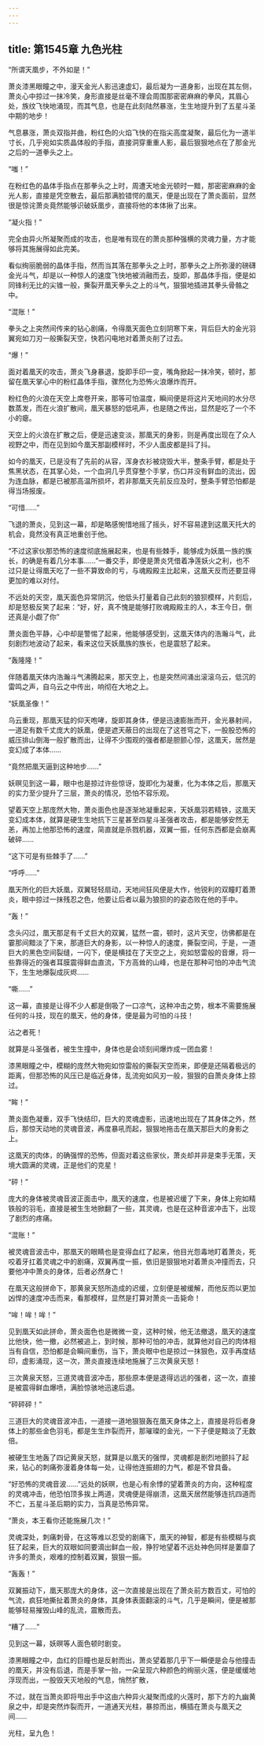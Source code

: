 ```yaml
---
---
---
```

title: 第1545章 九色光柱
---



“所谓天凰步，不外如是！”

萧炎漆黑眼瞳之中，漫天金光人影迅速虚幻，最后凝为一道身影，出现在其左侧，萧炎心中掠过一抹冷笑，身形直接是丝毫不理会周围那密密麻麻的拳风，其眉心处，族纹飞快地涌现，而其气息，也是在此刻陆然暴涨，生生地提升到了五星斗圣中期的地步！

气息暴涨，萧炎双指并曲，粉红色的火焰飞快的在指尖高度凝聚，最后化为一道半寸长，几乎宛如实质晶体般的手指，直接洞穿重重人影，最后狠狠地点在了那金光之后的一道拳头之上。

“嗤！”

在粉红色的晶体手指点在那拳头之上时，周遭天地金光顿时一黯，那密密麻麻的金光人影，直接是凭空散去，最后那满脸错愕的凰天，便是出现在了萧炎面前，显然很是惊诧萧炎竟然能够识破妖凰步，直接将他的本体揪了出来。

“凝火指！”

完全由异火所凝聚而成的攻击，也是唯有现在的萧炎那种强横的灵魂力量，方才能够将其施展得如此完美。

看似绚丽脆弱的晶体手指，然而当其落在那拳头之上时，那拳头之上所弥漫的磅礴金光斗气，却是以一种惊人的速度飞快地被消融而去，旋即，那晶体手指，便是如同锋利无比的尖锥一般，撕裂开凰天拳头之上的斗气，狠狠地插进其拳头骨骼之中。

“混账！”

拳头之上突然间传来的钻心剧痛，令得凰天面色立刻阴寒下来，背后巨大的金光羽翼宛如刀刃一般撕裂天空，快若闪电地对着萧炎削了过去。

“爆！”

面对着凰天的攻击，萧炎飞身暴退，旋即手印一变，嘴角掀起一抹冷笑，顿时，那留在凰天掌心中的粉红晶体手指，骤然化为恐怖火浪爆炸而开。

粉红色的火浪在天空上席卷开来，那等可怕温度，瞬间便是将这片天地间的水分尽数蒸发，而在火浪扩散间，凰天暴怒的低吼声，也是随之传出，显然是吃了一个不小的瘪。

天空上的火浪在扩散之后，便是迅速变淡，那凰天的身影，则是再度出现在了众人视野之中，而在见到如今凰天那副模样时，不少人面皮都是抖了抖。

如今的凰天，已是没有了先前的从容，浑身衣衫被烧毁大半，整条手臂，都是处于焦黑状态，在其掌心处，一个血洞几乎贯穿整个手掌，伤口并没有鲜血的流出，因为连血脉，都是已被那高温所损坏，若非那凰天先前反应及时，整条手臂恐怕都是得当场报废。

“可惜……”

飞退的萧炎，见到这一幕，却是略感惋惜地摇了摇头，好不容易逮到这凰天托大的机会，竟然没有真正地重创于他。

“不过这家伙那恐怖的速度彻底施展起来，也是有些棘手，能够成为妖凰一族的族长，的确是有着几分本事……”一番交手，即便是萧炎凭借着净莲妖火之利，也不过只是让得凰天吃了一些不算致命的亏，与魂殿殿主比起来，这凰天反而还要显得更加的难以对付。

不远处的天空，凰天面色异常阴沉，他低头打量着自己此刻的狼狈模样，片刻后，却是怒极反笑了起来：“好，好，真不愧是能够打败魂殿殿主的人，本王今日，倒还真是小觑了你”

萧炎面色平静，心中却是警惕了起来，他能够感受到，这凰天体内的浩瀚斗气，此刻剧烈地波动了起来，看来这位天妖凰族的族长，也是震怒了起来。

“轰隆隆！”

伴随着凰天体内浩瀚斗气沸腾起来，那天空上，也是突然间涌出滚滚乌云，低沉的雷鸣之声，自乌云之中传出，响彻在大地之上。

“妖凰圣像！”

乌云重现，那凰天猛的仰天咆哮，旋即其身体，便是迅速膨胀而开，金光暴射间，一道足有数千丈庞大的妖凰，便是遮天蔽日的出现在了这苍穹之下，一股股恐怖的威压排山倒海一般扩散而出，让得不少围观的强者都是胆颤心惊，这凰天，居然是变幻成了本体……

“竟然把凰天逼到这种地步……”

妖暝见到这一幕，眼中也是掠过许些惊讶，旋即化为凝重，化为本体之后，那凰天的实力至少提升了三层，萧炎的情况，恐怕不容乐观。

望着天空上那庞然大物，萧炎面色也是逐渐地凝重起来，天妖凰羽若精铁，这凰天变幻成本体，就算是硬生生地抗下三星甚至四星斗圣强者攻击，都是能够安然无恙，再加上他那恐怖的速度，简直就是杀戮机器，双翼一振，任何东西都是会崩离破碎……

“这下可是有些棘手了……”

“呼呼……”

凰天所化的巨大妖凰，双翼轻轻扇动，天地间狂风便是大作，他锐利的双瞳盯着萧炎，眼中掠过一抹残忍之色，他要让后者以最为狼狈的的姿态败在他的手中。

“轰！”

念头闪过，凰天那足有千丈巨大的双翼，猛然一震，顿时，这片天空，彷佛都是在霎那间黯淡了下来，那道巨大的身影，以一种惊人的速度，撕裂空间，于是，一道巨大的黑色空间裂缝，一闪下，便是横挂在了天空之上，宛如怒雷般的音爆，将一些靠得近的强者耳膜震得鲜血直流，下方高耸的山峰，也是在那种可怕的冲击气流下，生生地爆裂成灰烬……

“嘶……”

这一幕，直接是让得不少人都是倒吸了一口凉气，这种冲击之势，根本不需要施展任何的斗技，现在的凰天，他的身体，便是最为可怕的斗技！

沾之者死！

就算是斗圣强者，被生生撞中，身体也是会顷刻间爆炸成一团血雾！

漆黑眼瞳之中，模糊的庞然大物宛如惊雷般的撕裂天空而来，即便是还隔着极远的距离，但那恐怖的风压已是临近身体，乱流宛如风刃一般，狠狠的自萧炎身体上掠过。

“眸！”

萧炎面色凝重，双手飞快结印，巨大的灵魂虚影，迅速地出现在了其身体之外，然后，那惊天动地的灵魂音波，再度暴吼而起，狠狠地拖击在凰天那巨大的身影之上。

这凰天的肉体，的确强悍的恐怖，但面对着这些家伙，萧炎却并非是束手无策，天境大圆满的灵魂，正是他们的克星！

“砰！”

庞大的身体被灵魂音波正面击中，凰天的速度，也是被迟缓了下来，身体上宛如精铁般的羽毛，直接是被生生地掀翻了一些，其灵魂，也是在这种音波冲击下，出现了剧烈的疼痛。

“混账！”

被灵魂音波击中，那凰天的眼睛也是变得血红了起来，他目光怨毒地盯着萧炎，死咬着牙扛着灵魂之中的剧痛，双翼再度一振，依旧是狠狠地对着萧炎冲撞而去，只要他冲中萧炎的身体，后者必然身亡！

在凰天这般拼命下，那黄泉天怒所造成的迟缓，立刻便是被缓解，而他反而以更加凶悍的速度冲击而来，看那模样，显然是打算对萧炎一击毙命！

“哞！哞！哞！”

见到凰天如此拼命，萧炎面色也是微微一变，这种时候，他无法撤退，凰天的速度比他快，他一撤，必然被追上，到时候，那种可怕的冲击，就算他对自己的肉体相当有自信，恐怕都是会瞬间重伤，当下，萧炎眼中也是掠过一抹狠色，双手再度结印，虚影涌现，这一次，萧炎直接连续地施展了三次黄泉天怒！

三次黄泉天怒，三道灵魂音波冲击，那些原本便是退得远远的强者，这一次，直接是被震得鲜血爆喷，满脸惊骇地迅速后退。

“砰砰砰！”

三道巨大的灵魂音波冲击，一道接一道地狠狠轰在凰天身体之上，直接是将后者身体上的那些金色羽毛，都是生生炸裂而开，那璀璨的金光，一下子便是黯淡了无数倍。

被硬生生地轰了四记黄泉天怒，就算是以凰天的强悍，灵魂都是剧烈地颤抖了起来，钻心的刺痛弥漫着身体每一处，让得他连振翅的力气，都是不曾具备。

“好恐怖的灵魂音波……”远处的妖暝，也是心有余悸的望着萧炎的方向，这种程度的灵魂冲击，他恐怕顶多挨上两道，灵魂便是得崩溃，这凰天居然能够连抗四道而不亡，五星斗圣后期的实力，当真是恐怖异常。

“萧炎，本王看你还能施展几次！”

灵魂深处，刺痛刺骨，在这等难以忍受的剧痛下，凰天的神智，都是有些模糊与疯狂了起来，巨大的双眼如同要滴出鲜血一般，狰狞地望着不远处神色同样是萋靡了许多的萧炎，艰难的控制着双翼，狠狠一振。

“轰轰！”

双翼振动下，凰天那庞大的身体，这一次直接是出现在了萧炎前方数百丈，可怕的气流，疯狂地撕扯着萧炎的身体，其身体表面翻滚的斗气，几乎是瞬间，便是被那能够轻易摧毁山峰的乱流，震散而去。

“糟了……”

见到这一幕，妖暝等人面色顿时剧变。

漆黑眼瞳之中，血红的巨瞳也是反射而出，萧炎望着那几乎下一瞬便是会与他撞击的凰天，并没有后退，而是手掌一抬，一朵呈现六种颜色的绚丽火莲，便是缓缓地浮现而出，一股毁天灭地般的气息，悄然扩散，

不过，就在当萧炎即将甩出手中这由六种异火凝聚而成的火莲时，那下方的九幽黄泉之中，却是突然炸裂而开，一道通天光柱，暴掠而出，横插在萧炎与凰天之间……

光柱，呈九色！